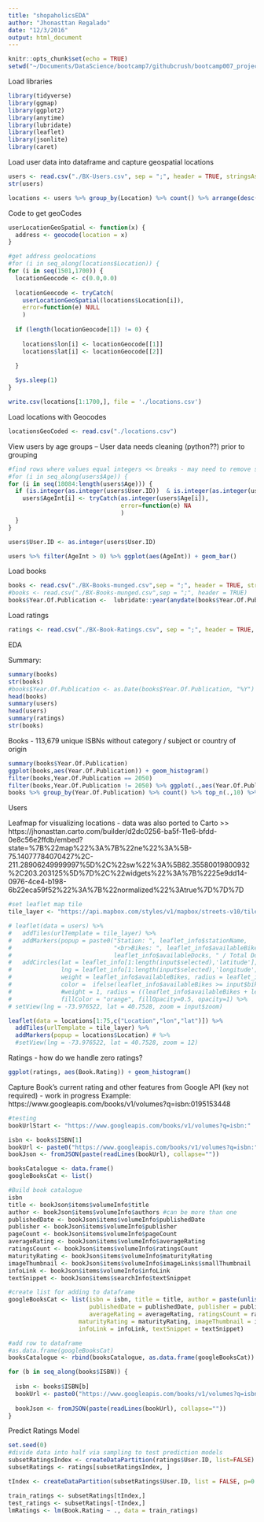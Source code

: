 ```yaml
---
title: "shopaholicsEDA"
author: "Jhonasttan Regalado"
date: "12/3/2016"
output: html_document
---
```


```r
knitr::opts_chunk$set(echo = TRUE)
setwd("~/Documents/DataScience/bootcamp7/githubcrush/bootcamp007_project/Project5-Capstone/shopaholics/BX-CSV-Dump/")
```

Load libraries
```r
library(tidyverse)
library(ggmap)
library(ggplot2)
library(anytime)
library(lubridate)
library(leaflet)
library(jsonlite)
library(caret)

```

Load user data into dataframe and capture geospatial locations
```r


users <- read.csv("./BX-Users.csv", sep = ";", header = TRUE, stringsAsFactor=FALSE, quote="\"", encoding = "Latin-1") #encoding="UTF-8")
str(users)

locations <- users %>% group_by(Location) %>% count() %>% arrange(desc(n))

```

Code to get geoCodes

```r

userLocationGeoSpatial <- function(x) {
  address <- geocode(location = x)
}

#get address geolocations
#for (i in seq_along(locations$Location)) {
for (i in seq(1501,1700)) {
  locationGeocode <- c(0.0,0.0)
  
  locationGeocode <- tryCatch(
    userLocationGeoSpatial(locations$Location[i]), 
    error=function(e) NULL
    )
  
  if (length(locationGeocode[1]) != 0) {
  
    locations$lon[i] <- locationGeocode[[1]]
    locations$lat[i] <- locationGeocode[[2]]

  }
  
  Sys.sleep(1)
}

write.csv(locations[1:1700,], file = './locations.csv')
```

Load locations with Geocodes
```r
locationsGeoCoded <- read.csv("./locations.csv")

```

View users by age groups -- User data needs cleaning (python??) prior to grouping
```r
#find rows where values equal integers << breaks - may need to remove some rows
#for (i in seq_along(users$Age)) {
for (i in seq(18084:length(users$Age))) {
  if (is.integer(as.integer(users$User.ID))  & is.integer(as.integer(users$Age[i]))) {
    users$AgeInt[i] <- tryCatch(as.integer(users$Age[i]),
                                error=function(e) NA
                                )
  }
}

users$User.ID <- as.integer(users$User.ID)

users %>% filter(AgeInt > 0) %>% ggplot(aes(AgeInt)) + geom_bar()
```

Load books
```r
books <- read.csv("./BX-Books-munged.csv",sep = ";", header = TRUE, stringsAsFactor=FALSE, quote="\"")
#books <- read.csv("./BX-Books-munged.csv",sep = ";", header = TRUE)
books$Year.Of.Publication <-  lubridate::year(anydate(books$Year.Of.Publication))


```

Load ratings
```r
ratings <- read.csv("./BX-Book-Ratings.csv", sep = ";", header = TRUE, stringsAsFactor=FALSE)

```

EDA

Summary:
```r
summary(books)
str(books)
#books$Year.Of.Publication <- as.Date(books$Year.Of.Publication, "%Y")
head(books)
summary(users)
head(users)
summary(ratings)
str(books)
```
Books - 113,679 unique ISBNs without category / subject or country of origin
```r
summary(books$Year.Of.Publication)
ggplot(books,aes(Year.Of.Publication)) + geom_histogram()
filter(books,Year.Of.Publication == 2050)
filter(books,Year.Of.Publication != 2050) %>% ggplot(.,aes(Year.Of.Publication)) + geom_histogram()
books %>% group_by(Year.Of.Publication) %>% count() %>% top_n(.,10) %>% arrange(desc(n))
```

Users


Leafmap for visualizing locations - data was also ported to Carto >> https://jhonasttan.carto.com/builder/d2dc0256-ba5f-11e6-bfdd-0e8c56e2ffdb/embed?state=%7B%22map%22%3A%7B%22ne%22%3A%5B-75.14077784070427%2C-211.28906249999997%5D%2C%22sw%22%3A%5B82.35580019800932%2C203.203125%5D%7D%2C%22widgets%22%3A%7B%2225e9dd14-0976-4ce4-b198-6b22eca59f52%22%3A%7B%22normalized%22%3Atrue%7D%7D%7D 
```r
#set leaflet map tile
tile_layer <- "https://api.mapbox.com/styles/v1/mapbox/streets-v10/tiles/256/{z}/{x}/{y}?access_token=pk.eyJ1IjoiamhvbmFzdHRhbiIsImEiOiJFLTAzeVVZIn0.mwAAfKtGwv3rs3L61jz87A"

# leaflet(data = users) %>% 
#   addTiles(urlTemplate = tile_layer) %>% 
#   addMarkers(popup = paste0("Station: ", leaflet_info$stationName,
#                             "<br>Bikes: ", leaflet_info$availableBikes, " / Docks: ",
#                             leaflet_info$availableDocks, " / Total Docks: ", leaflet_info$totalDocks)) %>%
#   addCircles(lat = leaflet_info[1:length(input$selected),'latitude'], 
#              lng = leaflet_info[1:length(input$selected),'longitude'],
#              weight = leaflet_info$availableBikes, radius = leaflet_info$availableDocks / input$docksAvailable, 
#              color =  ifelse(leaflet_info$availableBikes >= input$bikesAvailable,"green","red"),
#              #weight = 1, radius = ((leaflet_info$availableBikes + leaflet_info$availableDocks) * 5 ), color =  "black",
#              fillColor = "orange", fillOpacity=0.5, opacity=1) %>%
# setView(lng = -73.976522, lat = 40.7528, zoom = input$zoom)

leaflet(data = locations[1:75,c("Location","lon","lat")]) %>% 
  addTiles(urlTemplate = tile_layer) %>% 
  addMarkers(popup = locations$Location) # %>%
  #setView(lng = -73.976522, lat = 40.7528, zoom = 12)
```

Ratings - how do we handle zero ratings?

```r
ggplot(ratings, aes(Book.Rating)) + geom_histogram()
```

Capture Book's current rating and other features from Google API (key not required) - work in progress
Example: https://www.googleapis.com/books/v1/volumes?q=isbn:0195153448

```r

#testing
bookUrlStart <- "https://www.googleapis.com/books/v1/volumes?q=isbn:"

isbn <- books$ISBN[1]
bookUrl <- paste0("https://www.googleapis.com/books/v1/volumes?q=isbn:", isbn)
bookJson <- fromJSON(paste(readLines(bookUrl), collapse=""))

booksCatalogue <- data.frame()
googleBooksCat <- list()

#Build book catalogue
isbn
title <- bookJson$items$volumeInfo$title
author <- bookJson$items$volumeInfo$authors #can be more than one 
publishedDate <- bookJson$items$volumeInfo$publishedDate
publisher <- bookJson$items$volumeInfo$publisher
pageCount <- bookJson$items$volumeInfo$pageCount
averageRating <- bookJson$items$volumeInfo$averageRating
ratingsCount <- bookJson$items$volumeInfo$ratingsCount
maturityRating <- bookJson$items$volumeInfo$maturityRating
imageThumbnail <- bookJson$items$volumeInfo$imageLinks$smallThumbnail
infoLink <- bookJson$items$volumeInfo$infoLink
textSnippet <- bookJson$items$searchInfo$textSnippet

#create list for adding to dataframe
googleBooksCat <- list(isbn = isbn, title = title, author = paste(unlist(author), collapse = ", "), 
                       publishedDate = publishedDate, publisher = publisher, pageCount = pageCount, 
                       averageRating = averageRating, ratingsCount = ratingsCount,
                    maturityRating = maturityRating, imageThumbnail = imageThumbnail, 
                    infoLink = infoLink, textSnippet = textSnippet)

#add row to dataframe
#as.data.frame(googleBooksCat)
booksCatalogue <- rbind(booksCatalogue, as.data.frame(googleBooksCat))

for (b in seq_along(books$ISBN)) {
  
  isbn <- books$ISBN[b]
  bookUrl <- paste0("https://www.googleapis.com/books/v1/volumes?q=isbn:", isbn)
  
  bookJson <- fromJSON(paste(readLines(bookUrl), collapse=""))
}
```

Predict Ratings Model
```r
set.seed(0)
#divide data into half via sampling to test prediction models
subsetRatingsIndex <- createDataPartition(ratings$User.ID, list=FALSE)
subsetRatings <- ratings[subsetRatingsIndex, ]

tIndex <- createDataPartition(subsetRatings$User.ID, list = FALSE, p=0.7)

train_ratings <- subsetRatings[tIndex,]
test_ratings <- subsetRatings[-tIndex,]
lmRatings <- lm(Book.Rating ~ ., data = train_ratings)


```

